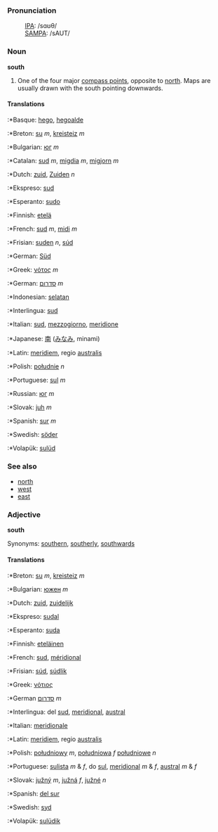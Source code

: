 ===Pronunciation===
:[[International Phonetic Alphabet|IPA]]: /sɑʊθ/
:[[SAMPA]]: /sAUT/

===Noun===
'''south'''

# One of the four major [[compass point]]s, opposite to [[north]]. Maps are usually drawn with the south pointing downwards.

====Translations====

:*Basque: [[hego]], [[hegoalde]]
:*Breton: [[su]] ''m'', [[kreisteiz]] ''m''
:*Bulgarian: [[юг]] ''m''
:*Catalan: [[sud]] ''m'', [[migdia]] ''m'', [[migjorn]] ''m''
:*Dutch: [[zuid]], [[Zuiden]] ''n''
:*Ekspreso: [[sud]]
:*Esperanto: [[sudo]]
:*Finnish: [[etelä]]
:*French: [[sud]] ''m'', [[midi]] ''m''
:*Frisian: [[suden]] ''n'', [[súd]]
:*German: [[Süd]]
:*Greek: [[νότος]] ''m''
:*German: [[סדרום]] ''m''
:*Indonesian: [[selatan]]
:*Interlingua: [[sud]]
:*Italian: [[sud]], [[mezzogiorno]], [[meridione]]
:*Japanese: [[南]] ([[みなみ]], minami)
:*Latin: [[meridiem]], regio [[australis]]
:*Polish: [[południe]] ''n''
:*Portuguese: [[sul]] ''m''
:*Russian: [[юг]] ''m''
:*Slovak: [[juh]] ''m''
:*Spanish: [[sur]] ''m''
:*Swedish: [[söder]]
:*Volapük: [[sulüd]]

===See also===

*[[north]]
*[[west]]
*[[east]]

===Adjective===
'''south'''

Synonyms: [[southern]], [[southerly]], [[southwards]]

====Translations====

:*Breton: [[su]] ''m'', [[kreisteiz]] ''m''
:*Bulgarian: [[южен]] ''m''
:*Dutch: [[zuid]], [[zuidelijk]]
:*Ekspreso: [[sudal]]
:*Esperanto: [[suda]]
:*Finnish: [[eteläinen]]
:*French: [[sud]], [[méridional]]
:*Frisian: [[súd]], [[súdlik]]
:*Greek: [[νότιος]] 
:*German [[סדרום]] ''m''
:*Interlingua: del [[sud]], [[meridional]], [[austral]]
:*Italian: [[meridionale]]
:*Latin: [[meridiem]], regio [[australis]]
:*Polish: [[południowy]] ''m'', [[południowa]] ''f'' [[południowe]] ''n''
:*Portuguese: [[sulista]] ''m'' & ''f'', do [[sul]], [[meridional]] ''m'' & ''f'', [[austral]] ''m'' & ''f''
:*Slovak: [[južný]] ''m'', [[južná]] ''f'', [[južné]] ''n''
:*Spanish: [[del sur]]
:*Swedish: [[syd]]
:*Volapük: [[sulüdik]]